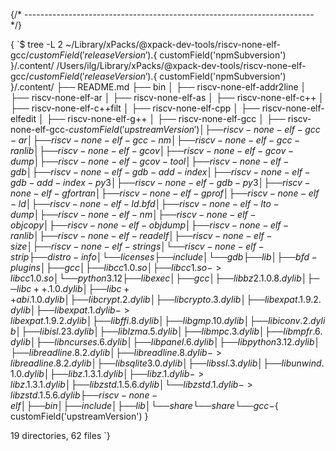 

{/* ------------------------------------------------------------------------ */}

<CodeBlock language="console"> {
`$ tree -L 2 ~/Library/xPacks/\@xpack-dev-tools/riscv-none-elf-gcc/${ customField('releaseVersion') }.${ customField('npmSubversion') }/.content/
/Users/ilg/Library/xPacks/\@xpack-dev-tools/riscv-none-elf-gcc/${ customField('releaseVersion') }.${ customField('npmSubversion') }/.content/
├── README.md
├── bin
│   ├── riscv-none-elf-addr2line
│   ├── riscv-none-elf-ar
│   ├── riscv-none-elf-as
│   ├── riscv-none-elf-c++
│   ├── riscv-none-elf-c++filt
│   ├── riscv-none-elf-cpp
│   ├── riscv-none-elf-elfedit
│   ├── riscv-none-elf-g++
│   ├── riscv-none-elf-gcc
│   ├── riscv-none-elf-gcc-${ customField('upstreamVersion') }
│   ├── riscv-none-elf-gcc-ar
│   ├── riscv-none-elf-gcc-nm
│   ├── riscv-none-elf-gcc-ranlib
│   ├── riscv-none-elf-gcov
│   ├── riscv-none-elf-gcov-dump
│   ├── riscv-none-elf-gcov-tool
│   ├── riscv-none-elf-gdb
│   ├── riscv-none-elf-gdb-add-index
│   ├── riscv-none-elf-gdb-add-index-py3
│   ├── riscv-none-elf-gdb-py3
│   ├── riscv-none-elf-gfortran
│   ├── riscv-none-elf-gprof
│   ├── riscv-none-elf-ld
│   ├── riscv-none-elf-ld.bfd
│   ├── riscv-none-elf-lto-dump
│   ├── riscv-none-elf-nm
│   ├── riscv-none-elf-objcopy
│   ├── riscv-none-elf-objdump
│   ├── riscv-none-elf-ranlib
│   ├── riscv-none-elf-readelf
│   ├── riscv-none-elf-size
│   ├── riscv-none-elf-strings
│   └── riscv-none-elf-strip
├── distro-info
│   └── licenses
├── include
│   └── gdb
├── lib
│   ├── bfd-plugins
│   ├── gcc
│   ├── libcc1.0.so
│   ├── libcc1.so -> libcc1.0.so
│   └── python3.12
├── libexec
│   ├── gcc
│   ├── libbz2.1.0.8.dylib
│   ├── libc++.1.0.dylib
│   ├── libc++abi.1.0.dylib
│   ├── libcrypt.2.dylib
│   ├── libcrypto.3.dylib
│   ├── libexpat.1.9.2.dylib
│   ├── libexpat.1.dylib -> libexpat.1.9.2.dylib
│   ├── libffi.8.dylib
│   ├── libgmp.10.dylib
│   ├── libiconv.2.dylib
│   ├── libisl.23.dylib
│   ├── liblzma.5.dylib
│   ├── libmpc.3.dylib
│   ├── libmpfr.6.dylib
│   ├── libncurses.6.dylib
│   ├── libpanel.6.dylib
│   ├── libpython3.12.dylib
│   ├── libreadline.8.2.dylib
│   ├── libreadline.8.dylib -> libreadline.8.2.dylib
│   ├── libsqlite3.0.dylib
│   ├── libssl.3.dylib
│   ├── libunwind.1.0.dylib
│   ├── libz.1.3.1.dylib
│   ├── libz.1.dylib -> libz.1.3.1.dylib
│   ├── libzstd.1.5.6.dylib
│   └── libzstd.1.dylib -> libzstd.1.5.6.dylib
├── riscv-none-elf
│   ├── bin
│   ├── include
│   ├── lib
│   └── share
└── share
    └── gcc-${ customField('upstreamVersion') }

19 directories, 62 files
`} </CodeBlock>
